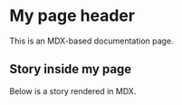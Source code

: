 

<Meta title="My page" />

# My page header

This is an MDX-based documentation page.

## Story inside my page

Below is a story rendered in MDX.

<Canvas of={MyComponentStories.DefaultStory} />
